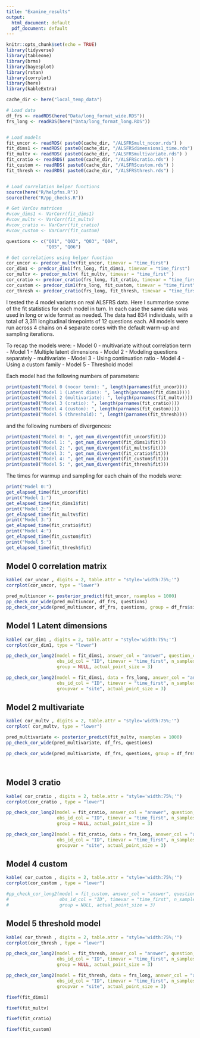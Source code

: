 ```yaml
---
title: "Examine_results"
output:
  html_document: default
  pdf_document: default
---
```


```r
knitr::opts_chunk$set(echo = TRUE)
library(tidyverse)
library(tableone)
library(brms)
library(bayesplot)
library(rstan)
library(corrplot)
library(here)
library(kableExtra)

cache_dir <- here("local_temp_data")

# Load data
df_frs <- readRDS(here("Data/long_format_wide.RDS"))
frs_long <- readRDS(here("Data/long_format_long.RDS"))


# Load models
fit_uncor <- readRDS( paste0(cache_dir, "/ALSFRSmult_nocor.rds") )
fit_dims1 <- readRDS( paste0(cache_dir, "/ALSFRSdimensions1_time.rds") )
fit_multv <- readRDS( paste0(cache_dir, "/ALSFRSmultivariate.rds") )
fit_cratio <- readRDS( paste0(cache_dir, "/ALSFRScratio.rds") )
fit_custom <- readRDS( paste0(cache_dir, "/ALSFRScustom.rds") )
fit_thresh <- readRDS( paste0(cache_dir, "/ALSFRSthresh.rds") )


# Load correlation helper functions
source(here("R/helpfns.R"))
source(here("R/pp_checks.R"))

# Get VarCov matrices
#vcov_dims1 <- VarCorr(fit_dims1)
#vcov_multv <- VarCorr(fit_multv)
#vcov_cratio <- VarCorr(fit_cratio)
#vcov_custom <- VarCorr(fit_custom)

questions <- c("Q01", "Q02", "Q03", "Q04",
               "Q05", "Q06")

# Get correlations using helper function
cor_uncor <- predcor_multv(fit_uncor, timevar = "time_first")
cor_dim1 <- predcor_dim1(frs_long, fit_dims1, timevar = "time_first")
cor_multv <- predcor_multv( fit_multv, timevar = "time_first" )
cor_cratio <- predcor_cratio(frs_long, fit_cratio, timevar = "time_first" )
cor_custom <- predcor_dim1(frs_long, fit_custom, timevar = "time_first")
cor_thresh <- predcor_cratio(frs_long, fit_thresh, timevar = "time_first" )

```

I tested the 4 model variants on real ALSFRS data. Here I summarise some of the fit statistics for each model in turn. In each case the same data was used in long or wide format as needed. The data had 834 individuals, with a total of 3,311 longitudinal timepoints of 12 questions each. All models were run across 4 chains on 4 separate cores with the default warm-up and sampling iterations.

To recap the models were:
- Model 0 - multivariate without correlation term
- Model 1 - Multiple latent dimensions
- Model 2 - Modeling questions separately - multivariate
- Model 3 - Using continuation ratio
- Model 4 - Using a custom family
- Model 5 - Threshold model

Each model had the following numbers of parameters:
```r
print(paste0("Model 0 (nocor term): ", length(parnames(fit_uncor))))
print(paste0("Model 1 (Latent dims): ", length(parnames(fit_dims1))))
print(paste0("Model 2 (multivariate): ", length(parnames(fit_multv))))
print(paste0("Model 3 (cratio): ", length(parnames(fit_cratio))))
print(paste0("Model 4 (custom): ", length(parnames(fit_custom))))
print(paste0("Model 5 (threshold): ", length(parnames(fit_thresh))))

```
and the following numbers of divergences:
```r
print(paste0("Model 0: ", get_num_divergent(fit_uncor$fit)))
print(paste0("Model 1: ", get_num_divergent(fit_dims1$fit)))
print(paste0("Model 2: ", get_num_divergent(fit_multv$fit)))
print(paste0("Model 3: ", get_num_divergent(fit_cratio$fit)))
print(paste0("Model 4: ", get_num_divergent(fit_custom$fit)))
print(paste0("Model 5: ", get_num_divergent(fit_thresh$fit)))

```

The times for warmup and sampling for each chain of the models were:
```r
print("Model 0:")
get_elapsed_time(fit_uncor$fit)
print("Model 1:")
get_elapsed_time(fit_dims1$fit)
print("Model 2:")
get_elapsed_time(fit_multv$fit)
print("Model 3:")
get_elapsed_time(fit_cratio$fit)
print("Model 4:")
get_elapsed_time(fit_custom$fit)
print("Model 5:")
get_elapsed_time(fit_thresh$fit)
```


## Model 0 correlation matrix
```r
kable( cor_uncor , digits = 2, table.attr = "style='width:75%;'")
corrplot(cor_uncor, type = "lower")

pred_multiuncor <- posterior_predict(fit_uncor, nsamples = 1000)
pp_check_cor_wide(pred_multiuncor, df_frs, questions)
pp_check_cor_wide(pred_multiuncor, df_frs, questions, group = df_frs$site)


```


## Model 1 Latent dimensions
```r
kable( cor_dim1 , digits = 2, table.attr = "style='width:75%;'")
corrplot(cor_dim1, type = "lower")

pp_check_cor_long2(model = fit_dims1, answer_col = "answer", question_col = "question",
                   obs_id_col = "ID", timevar = "time_first", n_samples=1000,
                   group = NULL, actual_point_size = 3)

pp_check_cor_long2(model = fit_dims1, data = frs_long, answer_col = "answer", question_col = "question",
                   obs_id_col = "ID", timevar = "time_first", n_samples=1000,
                   groupvar = "site", actual_point_size = 3)


```

## Model 2 multivariate
```r
kable( cor_multv , digits = 2, table.attr = "style='width:75%;'")
corrplot( cor_multv, type = "lower")

pred_multivariate <- posterior_predict(fit_multv, nsamples = 1000)
pp_check_cor_wide(pred_multivariate, df_frs, questions)

pp_check_cor_wide(pred_multivariate, df_frs, questions, group = df_frs$site)




```

## Model 3 cratio
```r
kable( cor_cratio , digits = 2, table.attr = "style='width:75%;'")
corrplot(cor_cratio , type = "lower")

pp_check_cor_long2(model = fit_cratio, answer_col = "answer", question_col = "question",
                   obs_id_col = "ID", timevar = "time_first", n_samples=1000,
                   group = NULL, actual_point_size = 3)

pp_check_cor_long2(model = fit_cratio, data = frs_long, answer_col = "answer", question_col = "question",
                   obs_id_col = "ID", timevar = "time_first", n_samples=1000,
                   groupvar = "site", actual_point_size = 3)

```

## Model 4 custom
```r
kable( cor_custom , digits = 2, table.attr = "style='width:75%;'") 
corrplot(cor_custom , type = "lower")

#pp_check_cor_long2(model = fit_custom, answer_col = "answer", question_col = "question",
#                   obs_id_col = "ID", timevar = "time_first", n_samples=1000,
#                   group = NULL, actual_point_size = 3)

```


## Model 5 threshold model
```r
kable( cor_thresh , digits = 2, table.attr = "style='width:75%;'") 
corrplot(cor_thresh , type = "lower")

pp_check_cor_long2(model = fit_thresh, answer_col = "answer", question_col = "question",
                   obs_id_col = "ID", timevar = "time_first", n_samples=1000,
                   group = NULL, actual_point_size = 3)

pp_check_cor_long2(model = fit_thresh, data = frs_long, answer_col = "answer", question_col = "question",
                   obs_id_col = "ID", timevar = "time_first", n_samples=1000,
                   groupvar = "site", actual_point_size = 3)


```




```r
fixef(fit_dims1)
```


```r
fixef(fit_multv)
```


```r
fixef(fit_cratio)
```


```r
fixef(fit_custom)
```







